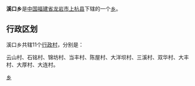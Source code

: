 {{中国乡级行政区
| 行政区全称 = 溪口乡
| 景观照片文件名 =
| 景观照片描述 =
| 汉语拼音 =
| 通用拼音 =
| 注音符號 =
| 其它标音类型1 =
| 其它标音1 =
| 其它标音类型2 =
| 其它标音2 =
| 其它语言类型1 =
| 其它语言地名1 =
| 其它语言类型2 =
| 其它语言地名2 =
| 上级行政区 = [[福建省|福建省]][[龙岩市|龙岩市]][[上杭县|上杭县]]
| 行政区类别 = [[乡|乡]]
| 行政区划代码 =350823204
| 地理坐标 =
| 总面积 =
| 户籍人口 =
| 户籍人口年份 =
| 常住人口 =
| 常住人口年份 =
| 人口密度 =
| 行政区划 =
| 官方网站 =
| 政府驻地 =
| 邮政编码 =
| 毗邻行政区 =
| 位置图文件名 =
| 位置图描述 =
}}
'''溪口乡'''是[[中华人民共和国|中国]][[福建省|福建省]][[龙岩市|龙岩市]][[上杭县|上杭县]]下辖的一个[[乡|乡]]。

== 行政区划 ==

溪口乡共辖11个[[行政村|行政村]]，分别是：

云山村、石铭村、锦坊村、当丰村、陈屋村、大洋坝村、三溪村、双华村、大丰村、大厚村、大连村。

{{上杭县行政区划}}
{{福建小作品}}
[[Category:上杭县乡镇|乡]]